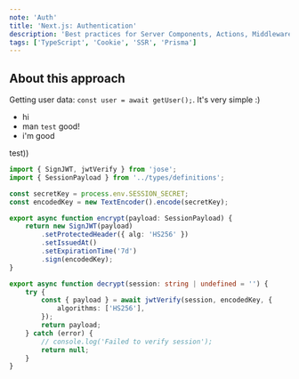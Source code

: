 ```yaml
---
note: 'Auth'
title: 'Next.js: Authentication'
description: 'Best practices for Server Components, Actions, Middleware'
tags: ['TypeScript', 'Cookie', 'SSR', 'Prisma']
---
```


<AuthExample />

## About this approach

Getting user data: `const user = await getUser();`. It's very simple :)

- hi
- man `test` good!
- i'm good

test))

```TypeScript filename="features/auth/api/jwt.ts" githubPath="src/features/auth/api/jwt.ts"
import { SignJWT, jwtVerify } from 'jose';
import { SessionPayload } from '../types/definitions';

const secretKey = process.env.SESSION_SECRET;
const encodedKey = new TextEncoder().encode(secretKey);

export async function encrypt(payload: SessionPayload) {
	return new SignJWT(payload)
		.setProtectedHeader({ alg: 'HS256' })
		.setIssuedAt()
		.setExpirationTime('7d')
		.sign(encodedKey);
}

export async function decrypt(session: string | undefined = '') {
	try {
		const { payload } = await jwtVerify(session, encodedKey, {
			algorithms: ['HS256'],
		});
		return payload;
	} catch (error) {
		// console.log('Failed to verify session');
		return null;
	}
}
```
